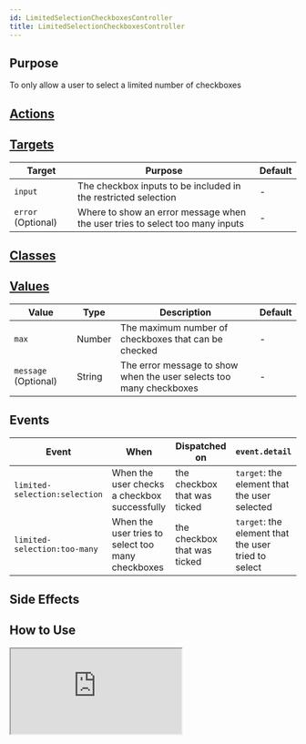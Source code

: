 ```yaml
---
id: LimitedSelectionCheckboxesController
title: LimitedSelectionCheckboxesController
---
```




## Purpose

To only allow a user to select a limited number of checkboxes


## [Actions](https://stimulus.hotwire.dev/reference/actions)
<NoActions/>

## [Targets](https://stimulus.hotwire.dev/reference/targets)

| Target | Purpose | Default |
| --- | --- | --- |
| `input` | The checkbox inputs to be included in the restricted selection | - |
| `error` (Optional) | Where to show an error message when the user tries to select too many inputs | - |

## [Classes](https://stimulus.hotwire.dev/reference/classes)
<NoClasses/>

## [Values](https://stimulus.hotwire.dev/reference/values)

| Value | Type | Description | Default |
| --- | --- | --- | --- |
| `max` | Number | The maximum number of checkboxes that can be checked | - |
| `message` (Optional) | String | The error message to show when the user selects too many checkboxes | - |

## Events

| Event | When | Dispatched on | `event.detail` |
| --- | --- | --- | --- |
| `limited-selection:selection` | When the user checks a checkbox successfully | the checkbox that was ticked | `target`: the element that the user selected |
| `limited-selection:too-many` | When the user tries to select too many checkboxes | the checkbox that was ticked | `target`: the element that the user tried to select |

## Side Effects
<NoSideEffects/>


## How to Use


<iframe
  src="https://codesandbox.io/embed/limitedselectioncheckboxescontroller-4bwmq?fontsize=14&hidenavigation=1&theme=dark"
  style={{width: "100%", height: "500px", border: "0", borderRadius: "4px", overflow: "hidden"}}
  sandbox="allow-forms allow-modals allow-popups allow-presentation allow-same-origin allow-scripts"
/>